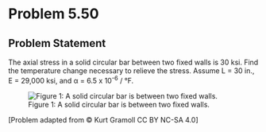 # Problem 5.50 {.unnumbered}


## Problem Statement
The axial stress in a solid circular bar between two fixed walls is 30 ksi. Find the temperature change necessary to relieve the stress. Assume L = 30 in., E = 29,000 ksi, and α = 6.5 x 10<sup>-6</sup> / °F.


![Figure 1: A solid circular bar is between two fixed walls.](images/222.png){fig-alt="A solid circular bar is between two fixed walls with length L."}

\[Problem adapted from © Kurt Gramoll CC BY NC-SA 4.0\]
